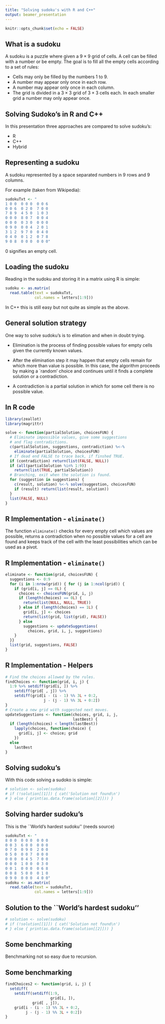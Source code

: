 ```yaml
---
title: "Solving sudoku's with R and C++"
output: beamer_presentation
---
```


```r
knitr::opts_chunk$set(echo = FALSE)
```

## What is a sudoku

A sudoku is a puzzle where given a $9 \times 9$ grid of cells. A cell can be
filled with a number or be empty. The goal is to fill all the empty cells 
according to a set of rules:

- Cells may only be filled by the numbers 1 to 9.
- A number may appear only once in each row.
- A number may appear only once in each column.
- The grid is divided in a $3 \times 3$ grid of $3 \times 3$ cells each. In each 
smaller grid a number may only appear once.

## Solving Sudoko's in R and C++

In this presentation three approaches are compared to solve sudoku's:

- R
- C++
- Hybrid

## Representing a sudoku

A sudoku represented by a space separated numbers in 9 rows and 9 columns. 

For example (taken from Wikipedia):

```r
sudokuTxt <- "
1 0 0  0 0 0  0 0 6
0 0 6  0 2 0  7 0 0
7 8 9  4 5 0  1 0 3
0 0 0  8 0 7  0 0 4
0 0 0  0 3 0  0 0 0
0 9 0  0 0 4  2 0 1
3 1 2  9 7 0  0 4 0
0 4 0  0 1 2  0 7 8
9 0 8  0 0 0  0 0 0"
```

0 signifies an empty cell.

## Loading the sudoku

Reading in the sudoku and storing it in a matrix using R is simple:

```r
sudoku <- as.matrix(
  read.table(text = sudokuTxt, 
             col.names = letters[1:9]))
```

In C++ this is still easy but not quite as simple as the above.

## General solution strategy

One way to solve sudoku's is to elimation and when in doubt trying. 

- Elimination is the process of finding possible values for empty cells given
the currently known values.

- After the elimination step it may happen that empty cells remain for which
more than value is possible. In this case, the algorithm proceeds by making a 
`random' choice and continues until it finds a complete solution or a 
contradiction.
- A contradiction is a partial solution in which for some cell there is no
possible value.

## In R code

```r
library(zeallot)
library(magrittr)
```
```r
solve <- function(partialSolution, choicesFUN) {
  # Eliminate impossible values, give some suggestions
  # and flag contradictions.
  c(partialSolution, suggestions, contradiction) %<-% 
    eliminate(partialSolution, choicesFUN)
  # If dead end FALSE to trace back, if finshed TRUE.
  if (contradiction) return(list(FALSE, NULL))
  if (all(partialSolution %in% 1:9))
    return(list(TRUE, partialSolution))
  # Branching, exit when the solution is found.
  for (suggestion in suggestions) {
    c(result, solution) %<-% solve(suggestion, choicesFUN)
    if (result) return(list(result, solution))
  }
  list(FALSE, NULL)
}
```

## R Implementation - `eliminate()`

The function `eliminate()` checks for every empty cell which values are 
possible, returns a contradiction when no possible values for a cell are found
and keeps track of the cell with the least possibilities which can be used as a
pivot.

## R Implementation - `eliminate()`

```r
eliminate <- function(grid, choicesFUN) {
  suggestions <- 0:9
  for (i in 1:nrow(grid)) { for (j in 1:ncol(grid)) {
    if (grid[i, j] == 0L) {
      choices <- choicesFUN(grid, i, j)
      if (length(choices) == 0L) {
        return(list(NULL, NULL, TRUE))
      } else if (length(choices) == 1L) {
        grid[i, j] <- choices
        return(list(grid, list(grid), FALSE))
      } else
        suggestions <- updateSuggestions(
          choices, grid, i, j, suggestions)
    }
  }}
  list(grid, suggestions, FALSE)
}
```

## R Implementation - Helpers

```r
# Find the choices allowed by the rules.
findChoices <- function(grid, i, j) {
  1:9 %>% setdiff(grid[i, ]) %>%
    setdiff(grid[ , j]) %>%
    setdiff(grid[i - (i - 1) %% 3L + 0:2, 
                 j - (j - 1) %% 3L + 0:2])
}
# Create a new grid with suggested next moves.
updateSuggestions <- function(choices, grid, i, j,
                              lastBest) {
  if (length(choices) < length(lastBest))
    lapply(choices, function(choice) {
      grid[i, j] <- choice; grid
    })
  else 
    lastBest
}
```

## Solving sudoku's

With this code solving a sudoko is simple:

```r
# solution <- solve(sudoku)
# if (!solution[[1]]) { cat('Solution not found\n')
# } else { print(as.data.frame(solution[[2]])) }
```

## Solving harder sudoku's

This is the ``World's hardest sudoku'' (needs source)

```r
sudokuTxt <- "
8 0 0  0 0 0  0 0 0
0 0 3  6 0 0  0 0 0
0 7 0  0 9 0  2 0 0
0 5 0  0 0 7  0 0 0
0 0 0  0 4 5  7 0 0
0 0 0  1 0 0  0 3 0
0 0 1  0 0 0  0 6 8
0 0 8  5 0 0  0 1 0
0 9 0  0 0 0  4 0 0"
sudoku <- as.matrix(
  read.table(text = sudokuTxt,
             col.names = letters[1:9]))
```

## Solution to the ``World's hardest sudoku''

```r
# solution <- solve(sudoku)
# if (!solution[[1]]) { cat('Solution not found\n')
# } else { print(as.data.frame(solution[[2]])) }
```

## Some benchmarking

Benchmarking not so easy due to recursion.

## Some benchmarking
```r
findChoices2 <- function(grid, i, j) {
  setdiff(
    setdiff(setdiff(1:9,
                    grid[i, ]),
            grid[ , j]),
    grid[i - (i - 1) %% 3L + 0:2,
         j - (j - 1) %% 3L + 0:2])
}
```
